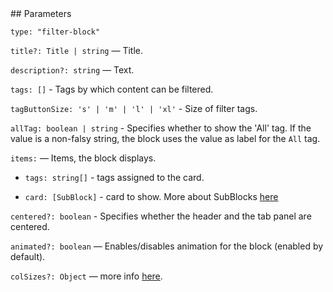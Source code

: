 

<Meta of={FilterBlockStories} />
<StoryTemplate>
## Parameters

`type: "filter-block"`

`title?: Title | string` — Title.

`description?: string` — Text.

`tags: []` - Tags by which content can be filtered.

`tagButtonSize: 's' | 'm' | 'l' | 'xl'` - Size of filter tags.

`allTag: boolean | string` - Specifies whether to show the 'All' tag. If the value is a non-falsy string, the block uses the value as label for the `All` tag.

`items:` — Items, the block displays.

- `tags: string[]` - tags assigned to the card.

- `card: [SubBlock]` - card to show. More about SubBlocks [here](?path=/docs/documentation-sub-blocks--docs)

`centered?: boolean` - Specifies whether the header and the tab panel are centered.

`animated?: boolean` — Enables/disables animation for the block (enabled by default).

`colSizes?: Object` — more info [here](?path=/docs/documentation-types--docs#colsizes).
</StoryTemplate>
